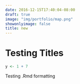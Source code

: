 ```yaml
---
date: 2016-12-15T17:40:04-08:00
draft: true
image: "img/portfolio/map.png"
showonlyimage: false
title: new
---
```


# Testing Titles

```r
y <- 1 + 7
```
 
 Testing .Rmd formatting